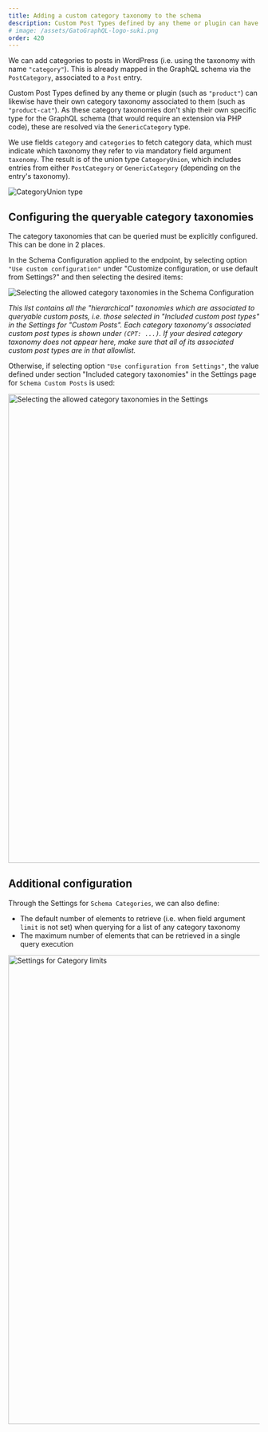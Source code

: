 ```yaml
---
title: Adding a custom category taxonomy to the schema
description: Custom Post Types defined by any theme or plugin can have their own category taxonomy associated to them, and added to the GraphQL schema.
# image: /assets/GatoGraphQL-logo-suki.png
order: 420
---
```


We can add categories to posts in WordPress (i.e. using the taxonomy with name `"category"`). This is already mapped in the GraphQL schema via the `PostCategory`, associated to a `Post` entry.

Custom Post Types defined by any theme or plugin (such as `"product"`) can likewise have their own category taxonomy associated to them (such as `"product-cat"`). As these category taxonomies don't ship their own specific type for the GraphQL schema (that would require an extension via PHP code), these are resolved via the `GenericCategory` type.

We use fields `category` and `categories` to fetch category data, which must indicate which taxonomy they refer to via mandatory field argument `taxonomy`. The result is of the union type `CategoryUnion`, which includes entries from either `PostCategory` or `GenericCategory` (depending on the entry's taxonomy).

![`CategoryUnion` type](/assets/guides/upstream/interactive-schema-category-union.png "`CategoryUnion` type")

## Configuring the queryable category taxonomies

The category taxonomies that can be queried must be explicitly configured. This can be done in 2 places.

In the Schema Configuration applied to the endpoint, by selecting option `"Use custom configuration"` under "Customize configuration, or use default from Settings?" and then selecting the desired items:

![Selecting the allowed category taxonomies in the Schema Configuration](/assets/guides/upstream/categories-schema-configuration-queryable-taxonomies.png "Selecting the allowed category taxonomies in the Schema Configuration")

_This list contains all the "hierarchical" taxonomies which are associated to queryable custom posts, i.e. those selected in "Included custom post types" in the Settings for "Custom Posts". Each category taxonomy's associated custom post types is shown under `(CPT: ...)`. If your desired category taxonomy does not appear here, make sure that all of its associated custom post types are in that allowlist._

Otherwise, if selecting option `"Use configuration from Settings"`, the value defined under section "Included category taxonomies" in the Settings page for `Schema Custom Posts` is used:

<Image
  src="/assets/guides/upstream/categories-settings-queryable-taxonomies.png"
  width="1024"
  height="940"
  alt="Selecting the allowed category taxonomies in the Settings"
  caption="Selecting the allowed category taxonomies in the Settings"
/>

## Additional configuration

Through the Settings for `Schema Categories`, we can also define:

- The default number of elements to retrieve (i.e. when field argument `limit` is not set) when querying for a list of any category taxonomy
- The maximum number of elements that can be retrieved in a single query execution

<Image
  src="/assets/guides/upstream/settings-categories-limits.png"
  width="1024"
  height="940"
  alt="Settings for Category limits"
  caption="Settings for Category limits"
/>
